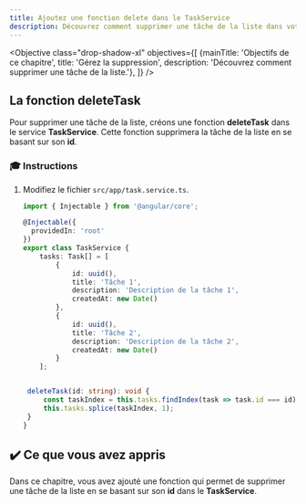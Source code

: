 ```yaml
---
title: Ajoutez une fonction delete dans le TaskService
description: Découvrez comment supprimer une tâche de la liste dans votre application Angular
---
```



<Objective class="drop-shadow-xl" objectives={[
{mainTitle: 'Objectifs de ce chapitre', title: 'Gérez la suppression', description: 'Découvrez comment supprimer une tâche de la liste.'},
]} />

## La fonction deleteTask

Pour supprimer une tâche de la liste, créons une fonction **deleteTask** dans le service **TaskService**.
Cette fonction supprimera la tâche de la liste en se basant sur son **id**.

### 🎓 Instructions

<Steps>

1. Modifiez le fichier `src/app/task.service.ts`.

   ```typescript ins={"Ajoutez de la fonction deleteTask": 22-26}
   import { Injectable } from '@angular/core';

   @Injectable({
     providedIn: 'root'
   })
   export class TaskService {
       tasks: Task[] = [
           {
               id: uuid(),
               title: 'Tâche 1',
               description: 'Description de la tâche 1',
               createdAt: new Date()
           },
           {
               id: uuid(),
               title: 'Tâche 2',
               description: 'Description de la tâche 2',
               createdAt: new Date()
           }
       ];


    deleteTask(id: string): void {
        const taskIndex = this.tasks.findIndex(task => task.id === id);
        this.tasks.splice(taskIndex, 1);
    }
   }
   ```

</Steps>

## ✔️ Ce que vous avez appris

Dans ce chapitre, vous avez ajouté une fonction qui permet de supprimer une tâche de la liste en se basant sur son **id** dans le **TaskService**.
